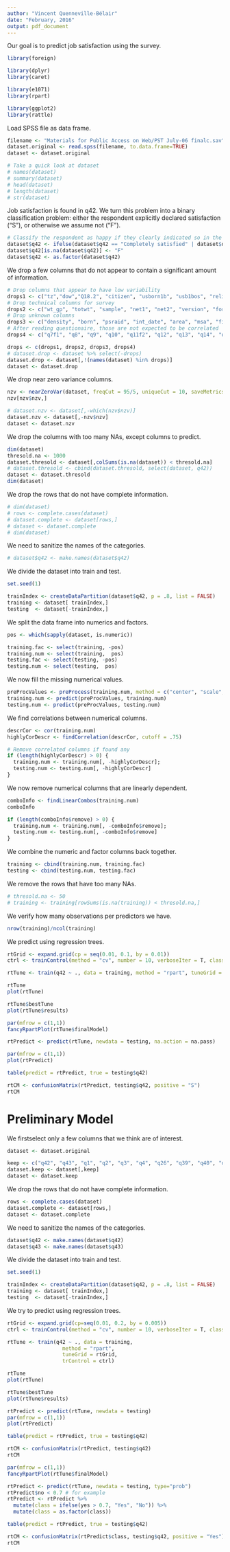 ```yaml
---
author: "Vincent Quenneville-Bélair"
date: "February, 2016"
output: pdf_document
---
```


Our goal is to predict job satisfaction using the survey.
```r
library(foreign)

library(dplyr)
library(caret)

library(e1071)
library(rpart)

library(ggplot2)
library(rattle)
```

Load SPSS file as data frame.
```r
filename <- "Materials for Public Access on Web/PST July-06 finalc.sav"
dataset.original <- read.spss(filename, to.data.frame=TRUE)
dataset <- dataset.original

# Take a quick look at dataset
# names(dataset)
# summary(dataset)
# head(dataset)
# length(dataset)
# str(dataset)
```

Job satisfaction is found in q42. We turn this problem into a binary classification problem: either the respondent explicitly declared satisfaction ("S"), or otherwise we assume not ("F").
```r
# Classify the respondent as happy if they clearly indicated so in the survey
dataset$q42 <- ifelse(dataset$q42 == "Completely satisfied" | dataset$q42 == "Mostly satisfied", "S", "F")
dataset$q42[is.na(dataset$q42)] <- "F"
dataset$q42 <- as.factor(dataset$q42)
```

We drop a few columns that do not appear to contain a significant amount of information.
```r
# Drop columns that appear to have low variability
drops1 <- c("tz","dow","Q18.2", "citizen", "usborn1b", "usb1bos", "religos", "race","hisp", "raceos", "partln", "pvote04a", "labor", "q6bvb", "q6wvb", "q17vs", "q17vb", "q18vb", "q19os", "q30os", "q32os")
# Drop technical columns for survey
drops2 <- c("wt_gp", "totwt", "sample", "net1", "net2", "version", "form")
# Drop unknown columns
drops3 <- c("density", "born", "psraid", "int_date", "area", "msa", "fips")
# After reading questionaire, those are not expected to be correlated
drops4 <- c("q7f1", "q8", "q9", "q10", "q11f2", "q12", "q13", "q14", "q15", "q16", "q17", "q18", "q19", "q22", "q23", "net1", "net2", "website")

drops <- c(drops1, drops2, drops3, drops4)
# dataset.drop <- dataset %>% select(-drops)
dataset.drop <- dataset[,!(names(dataset) %in% drops)]
dataset <- dataset.drop
```

We drop near zero variance columns.
```r
nzv <- nearZeroVar(dataset, freqCut = 95/5, uniqueCut = 10, saveMetrics = TRUE)
nzv[nzv$nzv,]

# dataset.nzv <- dataset[,-which(nzv$nzv)]
dataset.nzv <- dataset[,-nzv$nzv]
dataset <- dataset.nzv
```

We drop the columns with too many NAs, except columns to predict.
```r
dim(dataset)
thresold.na <- 1000
dataset.thresold <- dataset[,colSums(is.na(dataset)) < thresold.na]
# dataset.thresold <- cbind(dataset.thresold, select(dataset, q42))
dataset <- dataset.thresold
dim(dataset)
```

We drop the rows that do not have complete information.
```r
# dim(dataset)
# rows <- complete.cases(dataset)
# dataset.complete <- dataset[rows,]
# dataset <- dataset.complete
# dim(dataset)
```

We need to sanitize the names of the categories.
```r
# dataset$q42 <- make.names(dataset$q42)
```

We divide the dataset into train and test.
```r
set.seed(1)

trainIndex <- createDataPartition(dataset$q42, p = .8, list = FALSE)
training <- dataset[ trainIndex,]
testing  <- dataset[-trainIndex,]
```

We split the data frame into numerics and factors.
```r
pos <- which(sapply(dataset, is.numeric))

training.fac <- select(training, -pos)
training.num <- select(training,  pos)
testing.fac <- select(testing, -pos)
testing.num <- select(testing,  pos)
```

We now fill the missing numerical values.
```r
preProcValues <- preProcess(training.num, method = c("center", "scale", "knnImpute", "BoxCox", "YeoJohnson"))
training.num <- predict(preProcValues, training.num)
testing.num <- predict(preProcValues, testing.num)
```

We find correlations between numerical columns.
```r
descrCor <- cor(training.num)
highlyCorDescr <- findCorrelation(descrCor, cutoff = .75)

# Remove correlated columns if found any
if (length(highlyCorDescr) > 0) {
  training.num <- training.num[, -highlyCorDescr];
  testing.num <- testing.num[, -highlyCorDescr]
}
```

We now remove numerical columns that are linearly dependent.
```r
comboInfo <- findLinearCombos(training.num)
comboInfo

if (length(comboInfo$remove) > 0) {
  training.num <- training.num[, -comboInfo$remove];
  testing.num <- testing.num[, -comboInfo$remove]
}
```

We combine the numeric and factor columns back together.
```r
training <- cbind(training.num, training.fac)
testing <- cbind(testing.num, testing.fac)
```

We remove the rows that have too many NAs.
```r
# thresold.na <- 50
# training <- training[rowSums(is.na(training)) < thresold.na,]
```

We verify how many observations per predictors we have.
```r
nrow(training)/ncol(training)
```

We predict using regression trees.
```r
rtGrid <- expand.grid(cp = seq(0.01, 0.1, by = 0.01))
ctrl <- trainControl(method = "cv", number = 10, verboseIter = T, classProbs = TRUE)

rtTune <- train(q42 ~ ., data = training, method = "rpart", tuneGrid = rtGrid, trControl = ctrl)

rtTune
plot(rtTune)

rtTune$bestTune
plot(rtTune$results)

par(mfrow = c(1,1))
fancyRpartPlot(rtTune$finalModel)

rtPredict <- predict(rtTune, newdata = testing, na.action = na.pass)

par(mfrow = c(1,1))
plot(rtPredict)

table(predict = rtPredict, true = testing$q42)

rtCM <- confusionMatrix(rtPredict, testing$q42, positive = "S")
rtCM
```

# Preliminary Model

We firstselect only a few columns that we think are of interest.
```r
dataset <- dataset.original

keep <- c("q42", "q43", "q1", "q2", "q3", "q4", "q26", "q39", "q40", "q41", "q44")
dataset.keep <- dataset[,keep]
dataset <- dataset.keep
```

We drop the rows that do not have complete information.
```r
rows <- complete.cases(dataset)
dataset.complete <- dataset[rows,]
dataset <- dataset.complete
```

We need to sanitize the names of the categories.
```r
dataset$q42 <- make.names(dataset$q42)
dataset$q43 <- make.names(dataset$q43)
```

We divide the dataset into train and test.
```r
set.seed(1)

trainIndex <- createDataPartition(dataset$q42, p = .8, list = FALSE)
training <- dataset[ trainIndex,]
testing  <- dataset[-trainIndex,]
```

We try to predict using regression trees.
```r
rtGrid <- expand.grid(cp=seq(0.01, 0.2, by = 0.005))
ctrl <- trainControl(method = "cv", number = 10, verboseIter = T, classProbs = TRUE)

rtTune <- train(q42 ~ ., data = training,
                  method = "rpart",
                  tuneGrid = rtGrid,
                  trControl = ctrl)

rtTune
plot(rtTune)

rtTune$bestTune
plot(rtTune$results)

rtPredict <- predict(rtTune, newdata = testing)
par(mfrow = c(1,1))
plot(rtPredict)

table(predict = rtPredict, true = testing$q42)

rtCM <- confusionMatrix(rtPredict, testing$q42)
rtCM

par(mfrow = c(1,1))
fancyRpartPlot(rtTune$finalModel)
```

```r
rtPredict <- predict(rtTune, newdata = testing, type="prob")
rtPredict$no < 0.7 # for example
rtPredict <- rtPredict %>%
  mutate(class = ifelse(yes > 0.7, "Yes", "No")) %>%
  mutate(class = as.factor(class))

table(predict = rtPredict, true = testing$q42)

rtCM <- confusionMatrix(rtPredict$class, testing$q42, positive = "Yes")
rtCM
```